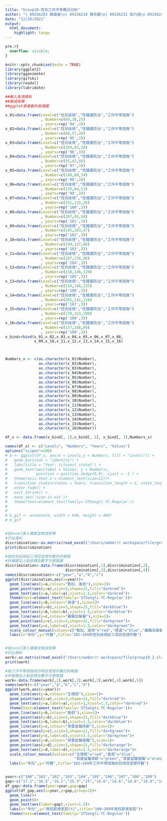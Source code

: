 ```yaml
---
title: "Group10-性別工作平等概況分析"
author: "| 09156203 薛威豪\n| 09156218 蔡忠叡\n| 09156232 郭乃瑄\n 09156245 駱宣妤"
date: "12/28/2021"
output: 
  html_document:
    highlight: tango
---
```

```css
pre.r{
  overflow: visible;
}
```

```r
knitr::opts_chunk$set(echo = TRUE)
library(ggplot2)
library(gganimate)
library(gifski)
library(readxl)
library(lubridate)
```



```r
##輸入各項資料
##做成矩陣
##ggplot做會動的長條圖

x_01=data.frame(Level=c("性別歧視","性騷擾防治","工作平等措施")
                , Number=c(69,38,25)
                , years=rep('94',3))
x_02=data.frame(Level=c("性別歧視","性騷擾防治","工作平等措施")
                , Number=c(80,57,28)
                , years=rep('95',3))
x_03=data.frame(Level=c("性別歧視","性騷擾防治","工作平等措施")
                , Number=c(104,43,16)
                , years=rep('96',3))
x_04=data.frame(Level=c("性別歧視","性騷擾防治","工作平等措施")
                , Number=c(55,42,56)
                , years=rep('97',3))
x_05=data.frame(Level=c("性別歧視","性騷擾防治","工作平等措施")
                , Number=c(140,80,34)
                , years=rep('98',3))
x_06=data.frame(Level=c("性別歧視","性騷擾防治","工作平等措施")
                , Number=c(135,84,51)
                , years=rep('99',3))
x_07=data.frame(Level=c("性別歧視","性騷擾防治","工作平等措施")
                , Number=c(151,115,28)
                , years=rep('100',3))
x_08=data.frame(Level=c("性別歧視","性騷擾防治","工作平等措施")
                , Number=c(207,95,58)
                , years=rep('101',3))
x_09=data.frame(Level=c("性別歧視","性騷擾防治","工作平等措施")
                , Number=c(145,103,47)
                , years=rep('102',3))
x_10=data.frame(Level=c("性別歧視","性騷擾防治","工作平等措施")
                , Number=c(194,127,68)
                , years=rep('103',3))
x_11=data.frame(Level=c("性別歧視","性騷擾防治","工作平等措施")
                , Number=c(187,156,90)
                , years=rep('104',3))
x_12=data.frame(Level=c("性別歧視","性騷擾防治","工作平等措施")
                , Number=c(218,146,119)
                , years=rep('105',3))
x_13=data.frame(Level=c("性別歧視","性騷擾防治","工作平等措施")
                , Number=c(214,146,135)
                , years=rep('106',3))
x_14=data.frame(Level=c("性別歧視","性騷擾防治","工作平等措施")
                , Number=c(201,141,118)
                , years=rep('107',3))
x_15=data.frame(Level=c("性別歧視","性騷擾防治","工作平等措施")
                , Number=c(170,153,100)
                , years=rep('108',3))
x_16=data.frame(Level=c("性別歧視","性騷擾防治","工作平等措施")
                , Number=c(137,188,89)
                , years=rep('109',3))
x_bind=rbind(x_01,x_02,x_03,x_04,x_05,x_06,x_07,x_08,
             x_09,x_10,x_11,x_12,x_13,x_14,x_15,x_16)



Numbers_x <- c(as.character(x_01$Number),
               as.character(x_02$Number),
               as.character(x_03$Number),
               as.character(x_04$Number),
               as.character(x_05$Number),
               as.character(x_06$Number),
               as.character(x_07$Number),
               as.character(x_08$Number),
               as.character(x_09$Number),
               as.character(x_10$Number),
               as.character(x_11$Number),
               as.character(x_12$Number),
               as.character(x_13$Number),
               as.character(x_14$Number),
               as.character(x_15$Number),
               as.character(x_16$Number))

df_x <- data.frame(x_bind[, 1],x_bind[, 2], x_bind[, 3],Numbers_x)

names(df_x) <- c("Levels", "Numbers", "Years", "Values")
options("scipen"=100)
# b <- ggplot(df_x, aes(x = Levels,y = Numbers, fill = "Levels")) +
#   geom_bar(stat = "identity") +
#   labs(title = "Year: {closest_state}") +
#   geom_text(aes(label = Values, y = Numbers),
#             position = position_dodge(0.9), vjust = -1 ) +
#   theme(axis.text.x = element_text(size=12))+
#   transition_states(states = Years, transition_length = 2, state_length = 1) +
#   enter_fade() +
#   exit_shrink() +
#   ease_aes('sine-in-out')+
#   theme(text=element_text(family='STSongti-TC-Regular'))
# 
# 
# b_gif <- animate(b, width = 940, height = 480)
# b_gif


#從excel匯入檔案並做成矩陣
#印出資料
discrimination<-as.matrix(read_excel("/Users/weber/r workspace/file/group10_1.xlsx"))
print(discrimination)

#做性別歧視前三項目受理件數的折線圖
#折線圖加上點座標及數字方便閱讀
discrimination<-data.frame(discrimination[,1],discrimination[,2],
                           discrimination[,3],discrimination[,4])
names(discrimination)<-c("year","a","b","c")
ggplot(discrimination,aes(x=year))+
  geom_line(aes(y=a,colour="甄試、進用"),size=1)+
  geom_point(aes(y=a),size=3,shape=21,fill="darkred")+
  geom_text(aes(y=a,label=a),vjust=1.5,color="darkred")+
  theme(text=element_text(family='STSongti-TC-Regular'))+
  geom_line(aes(y=b,colour="資遣"),size=1)+
  geom_point(aes(y=b),size=3,shape=21,fill="darkblue")+
  geom_text(aes(y=b,label=b),vjust=1.5,color="darkblue")+
  geom_line(aes(y=c,colour="離職及解僱"),size=1)+
  geom_point(aes(y=c),size=3,shape=21,fill="darkgreen")+
  geom_text(aes(y=c,label=c),vjust=1.5,color="darkgreen")+
  scale_colour_manual(values=c("甄試、進用"="red","資遣"="blue","離職及解僱"="green"))+
  labs(x="年份",y="件數",title="102~109年性別歧視前三項目受理件數")


#從excel匯入檔案並做成矩陣
#印出資料
work<-as.matrix(read_excel("/Users/weber/r workspace/file/group10_2.xlsx"))
print(work)

#做工作平等措施前四項目受理件數的折線圖
#折線圖加上點座標及數字方便閱讀
work<-data.frame(work[,1],work[,2],work[,3],work[,4],work[,5])
names(work)<-c("year","a","b","c","d")
ggplot(work,aes(x=year))+
  geom_line(aes(y=a,colour="生理假"),size=1)+
  geom_point(aes(y=a),size=3,shape=21,fill="darkred")+
  geom_text(aes(y=a,label=a),vjust=1,hjust=1.5,color="darkred")+
  theme(text=element_text(family='STSongti-TC-Regular'))+
  geom_line(aes(y=b,colour="產假"),size=1)+
  geom_point(aes(y=b),size=3,shape=21,fill="darkblue")+
  geom_text(aes(y=b,label=b),vjust=1.5,color="darkblue")+
  geom_line(aes(y=c,colour="育嬰留職停薪"),size=1)+
  geom_point(aes(y=c),size=3,shape=21,fill="darkgreen")+
  geom_text(aes(y=c,label=c),vjust=1.5,color="darkgreen")+
  geom_line(aes(y=d,colour="育嬰留職復職"),size=1)+
  geom_point(aes(y=d),size=3,shape=21,fill="darkorange")+
  geom_text(aes(y=d,label=d),vjust=1.5,color="darkorange")+
  scale_colour_manual(values=c("生理假"="red","產假"="blue",
                               "育嬰留職停薪"="green","育嬰留職復職"="orange"))+
  labs(x="年份",y="件數",title="102~109年工作平等措施前四項目受理件數")


year<-c("100","101","102","103","104","105","106","107","108","109")
gap<-c("17.1","16.5","16.1","15.3","15","14.6","14.6","14.6","14.9","14.8")
df_gap<-data.frame(year=year,gap=gap)
ggplot(df_gap,aes(x=year,y=gap,group=1))+
  geom_line()+
  geom_point()+
  geom_text(aes(label=gap),vjust=1.5)+
  labs(x="年份",y="兩性薪資差距(%)",title="100~109年兩性薪資差距")+
  theme(text=element_text(family='STSongti-TC-Regular'))
```


```r

```


